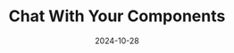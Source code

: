 ---
title: "Chat With Your Components"
country: United Kingdom
city: London
date: 2024-10-28
upcoming: true
url: https://reactadvanced.com/
conference: React Advanced London
ticketUrl: https://reactadvanced.com/#tickets
lang: en
---
